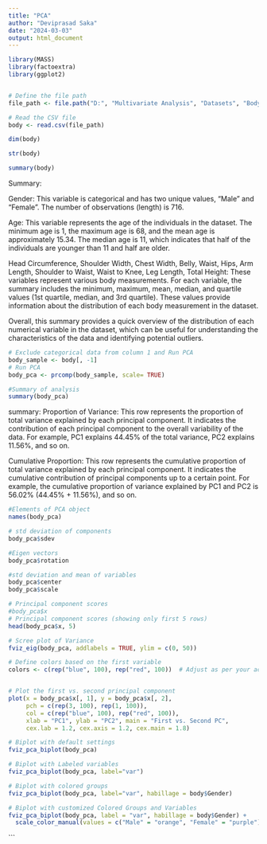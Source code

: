 ---
title: "PCA"
author: "Deviprasad Saka"
date: "2024-03-03"
output: html_document
---

```{r}

library(MASS)
library(factoextra)
library(ggplot2)


# Define the file path
file_path <- file.path("D:", "Multivariate Analysis", "Datasets", "Body Measurements _ original_CSV.csv")

# Read the CSV file
body <- read.csv(file_path)
```

```{r}
dim(body)
```

```{r}
str(body)
```

```{r}
summary(body)
```
Summary:

Gender: This variable is categorical and has two unique values, "Male" and "Female". The number of observations (length) is 716.

Age: This variable represents the age of the individuals in the dataset. The minimum age is 1, the maximum age is 68, and the mean age is approximately 15.34. The median age is 11, which indicates that half of the individuals are younger than 11 and half are older.

Head Circumference, Shoulder Width, Chest Width, Belly, Waist, Hips, Arm Length, Shoulder to Waist, Waist to Knee, Leg Length, Total Height: These variables represent various body measurements. For each variable, the summary includes the minimum, maximum, mean, median, and quartile values (1st quartile, median, and 3rd quartile). These values provide information about the distribution of each body measurement in the dataset.

Overall, this summary provides a quick overview of the distribution of each numerical variable in the dataset, which can be useful for understanding the characteristics of the data and identifying potential outliers.
```{r}
# Exclude categorical data from column 1 and Run PCA
body_sample <- body[, -1]
# Run PCA
body_pca <- prcomp(body_sample, scale= TRUE)
```

```{r}
#Summary of analysis
summary(body_pca)
```
summary:
Proportion of Variance: This row represents the proportion of total variance explained by each principal component. It indicates the contribution of each principal component to the overall variability of the data. For example, PC1 explains 44.45% of the total variance, PC2 explains 11.56%, and so on.

Cumulative Proportion: This row represents the cumulative proportion of total variance explained by each principal component. It indicates the cumulative contribution of principal components up to a certain point. For example, the cumulative proportion of variance explained by PC1 and PC2 is 56.02% (44.45% + 11.56%), and so on.

```{r}
#Elements of PCA object
names(body_pca)
```


```{r}
# std deviation of components
body_pca$sdev
```

```{r}
#Eigen vectors
body_pca$rotation
```


```{r}
#std deviation and mean of variables
body_pca$center
body_pca$scale
```

```{r}
# Principal component scores
#body_pca$x
# Principal component scores (showing only first 5 rows)
head(body_pca$x, 5)

```

```{r}
# Scree plot of Variance
fviz_eig(body_pca, addlabels = TRUE, ylim = c(0, 50))
```



```{r}
# Define colors based on the first variable 
colors <- c(rep("blue", 100), rep("red", 100))  # Adjust as per your actual data


# Plot the first vs. second principal component
plot(x = body_pca$x[, 1], y = body_pca$x[, 2], 
     pch = c(rep(3, 100), rep(1, 100)), 
     col = c(rep("blue", 100), rep("red", 100)),
     xlab = "PC1", ylab = "PC2", main = "First vs. Second PC",
     cex.lab = 1.2, cex.axis = 1.2, cex.main = 1.8)

```




```{r}
# Biplot with default settings
fviz_pca_biplot(body_pca)
```


```{r}
# Biplot with Labeled variables
fviz_pca_biplot(body_pca, label="var")
```


```{r}
# Biplot with colored groups
fviz_pca_biplot(body_pca, label="var", habillage = body$Gender)
```

```{r}
# Biplot with customized Colored Groups and Variables
fviz_pca_biplot(body_pca, label = "var", habillage = body$Gender) + 
  scale_color_manual(values = c("Male" = "orange", "Female" = "purple"))
```
```

